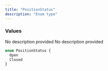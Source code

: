 ```yaml
---
title: "PositionStatus"
description: "Enum type"
---
```


### Values

<ResponseField name="Open" type="enum">
  No description provided
</ResponseField>

<ResponseField name="Closed" type="enum">
  No description provided
</ResponseField>


```graphql PositionStatus
enum PositionStatus {
  Open
  Closed
}
```
